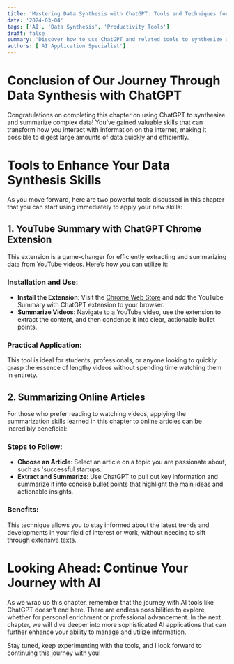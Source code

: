 ```yaml
---
title: 'Mastering Data Synthesis with ChatGPT: Tools and Techniques for Effective Information Management'
date: '2024-03-04'
tags: ['AI', 'Data Synthesis', 'Productivity Tools']
draft: false
summary: 'Discover how to use ChatGPT and related tools to synthesize and summarize complex data, enhancing your understanding and application in personal and professional contexts.'
authors: ['AI Application Specialist']
---
```


# Conclusion of Our Journey Through Data Synthesis with ChatGPT

Congratulations on completing this chapter on using ChatGPT to synthesize and summarize complex data! You’ve gained valuable skills that can transform how you interact with information on the internet, making it possible to digest large amounts of data quickly and efficiently.

# Tools to Enhance Your Data Synthesis Skills

As you move forward, here are two powerful tools discussed in this chapter that you can start using immediately to apply your new skills:

## 1. YouTube Summary with ChatGPT Chrome Extension

This extension is a game-changer for efficiently extracting and summarizing data from YouTube videos. Here’s how you can utilize it:

### Installation and Use:

- **Install the Extension**: Visit the [Chrome Web Store](https://chrome.google.com/webstore/detail/youtube-summary-with-chat/nmmicjeknamkfloonkhhcjmomieiodli) and add the YouTube Summary with ChatGPT extension to your browser.
- **Summarize Videos**: Navigate to a YouTube video, use the extension to extract the content, and then condense it into clear, actionable bullet points.

### Practical Application:

This tool is ideal for students, professionals, or anyone looking to quickly grasp the essence of lengthy videos without spending time watching them in entirety.

## 2. Summarizing Online Articles

For those who prefer reading to watching videos, applying the summarization skills learned in this chapter to online articles can be incredibly beneficial:

### Steps to Follow:

- **Choose an Article**: Select an article on a topic you are passionate about, such as 'successful startups.'
- **Extract and Summarize**: Use ChatGPT to pull out key information and summarize it into concise bullet points that highlight the main ideas and actionable insights.

### Benefits:

This technique allows you to stay informed about the latest trends and developments in your field of interest or work, without needing to sift through extensive texts.

# Looking Ahead: Continue Your Journey with AI

As we wrap up this chapter, remember that the journey with AI tools like ChatGPT doesn’t end here. There are endless possibilities to explore, whether for personal enrichment or professional advancement. In the next chapter, we will dive deeper into more sophisticated AI applications that can further enhance your ability to manage and utilize information.

Stay tuned, keep experimenting with the tools, and I look forward to continuing this journey with you!
